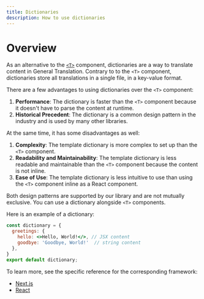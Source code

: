 ```yaml
---
title: Dictionaries
description: How to use dictionaries
---
```


# Overview

As an alternative to the [`<T>`](/docs/usage/t) component, dictionaries are a way to translate content in General Translation. 
Contrary to to the `<T>` component, dictionaries store all translations in a single file, in a key-value format.


There are a few advantages to using dictionaries over the `<T>` component:

1. **Performance**: The dictionary is faster than the `<T>` component because it doesn't have to parse the content at runtime.
3. **Historical Precedent**: The dictionary is a common design pattern in the industry and is used by many other libraries.

At the same time, it has some disadvantages as well:

1. **Complexity**: The template dictionary is more complex to set up than the `<T>` component.
2. **Readability and Maintainability**: The template dictionary is less readable and maintainable than the `<T>` component because the content is not inline.
3. **Ease of Use**: The template dictionary is less intuitive to use than using the `<T>` component inline as a React component.

Both design patterns are supported by our library and are not mutually exclusive.
You can use a dictionary alongside `<T>` components.

Here is an example of a dictionary:

```jsx title="src/dictionary.jsx" copy
const dictionary = {
  greetings: {
    hello: <>Hello, World!</>, // JSX content
    goodbye: 'Goodbye, World!'  // string content
  },
} 
export default dictionary;
```

To learn more, see the specific reference for the corresponding framework:

- [Next.js](/docs/next/reference/template-dictionaries/template-dictionaries)
- [React](/docs/next/reference/template-dictionaries/template-dictionaries)
